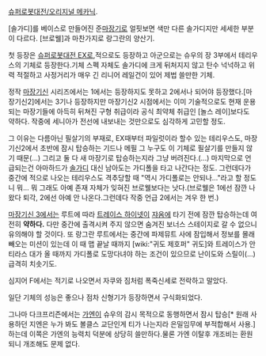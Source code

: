 [[슈퍼로봇대전/오리지널 메카닉]].

[솔가디]를 베이스로 만들어진 준[[마장기]]로 얼핏보면 색만 다른 솔가디지만 세세한 부분이 다르다. [브로웰]과 마찬가지로 랑그란의 양산기.

첫 등장은 [[슈퍼로봇대전 EX]]로,적으로도 등장하고 아군으로는 슈우의 장 3부에서 테리우스의 기체로 등장한다.기체 스펙 자체도 솔가디에 크게 뒤처지지 않고 탄수 넉넉하고 위력 적절하고 사정거리가 매우 긴 리니어 레일건이 있어 제법 쓸만한 기체.

정작 [[마장기신]] 시리즈에서는 1에서는 등장하지도 못하고 2에서나 되어야 등장했다.[마장기신2]에서는 3기나 등장하지만 마장기신2 시점에서는 이미 기술적으로도 현재 운용되는 마장기들에 아득히 뒤쳐진 구형 취급이라 공식 최약체 취급인 [놀스 레이]보다도 약하다. 작중에 세니아가 전선에 내보내는 것만으로도 심각하게 고민할 정도.

그 이유는 다름아닌 필살기의 부재로, EX때부터 파일럿이라 할수 있는 테리우스도, 마장기신2에서 초반에 잠시 탑승하는 기드나 메필 그 누구도 이 기체로 필살기를 만들지 않기 때문(...) 그리고 둘 다 새 마장기로 탑승하는지라 그냥 버려진다.(...) 마지막으로 언급되는건 아마하드가 [[솔가디]] 대신 남아도는 가디폴을 타고 나간다는 정도. 그런데다가 중간에 적으로 나오는 테리우스도 격추당할 때 "역시 가디폴로는 안되나..."라고 할 정도니 뭐... 뭐 그래도 아예 존재 자체가 잊혀진 브로웰보다는 낫다.(브로웰은 1에선 잠깐 나왔다 퇴각, 2에선 아예 안 나온다.그런데다 작중 언급 2에서는 겨우 한 번.)

[[마장기신 3]]에서는 루트에 따라 [[트레이스 하이넷]]이 [[쟈옴]]에 타기 전에 잠깐 탑승하는데 여전히 '''약하다.''' 다만 중간에 출격시켜 주지 않으면 숨겨진 보너스 스테이지로 갈 수 없으니 유의해야 할 것이다. 또 랑그란 루트에서는 중간에 파제뮤트 사에 잠입해서 정보를 몰래 빼오는 미션이 있는데 이 때 맵 끝날 때까지 [wiki:"귀도 제호퍼" 귀도]와 트레이스가 안티라스 대가 올 때까지 가디폴로 도망다녀야 하는 조건이 있으므로 난이도와 스릴이(...) 급격히 치솟기도.

심지어 F에서는 적기로 나오면서 자쿠와 짐처럼 폭죽신세로 전락하고 말았다.

일단 기체의 성능은 좋으나 점차 신형기가 등장하면서 구식화되었다.

그나마 다크프리즌에서는 [[가엔]]이 슈우의 감시 목적으로 동행하면서 잠시 탑승[* 원래 사용하던 지엔은 누가 봐도 볼클스 교단인게 티가 나는지라 은밀임무에 부적합해서 사용.]하는데 이쪽은 가엔의 능력치 덕분에 상당히 쓸만하다.물론 가엔 이탈후 개조비는 환원되니 개조해도 문제 없다.
